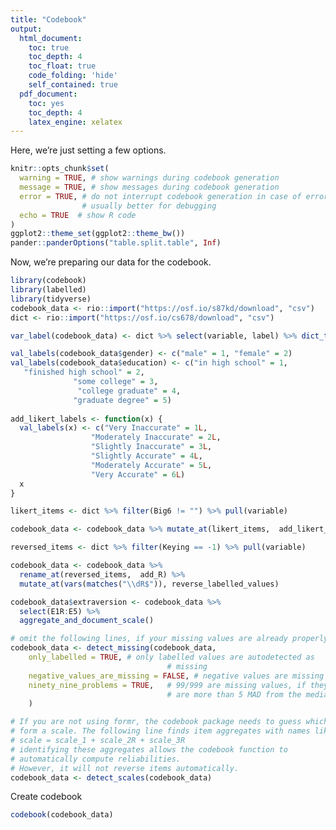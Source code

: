 ```yaml
---
title: "Codebook"
output:
  html_document:
    toc: true
    toc_depth: 4
    toc_float: true
    code_folding: 'hide'
    self_contained: true
  pdf_document:
    toc: yes
    toc_depth: 4
    latex_engine: xelatex
---
```


Here, we're just setting a few options.

```r
knitr::opts_chunk$set(
  warning = TRUE, # show warnings during codebook generation
  message = TRUE, # show messages during codebook generation
  error = TRUE, # do not interrupt codebook generation in case of errors,
                # usually better for debugging
  echo = TRUE  # show R code
)
ggplot2::theme_set(ggplot2::theme_bw())
pander::panderOptions("table.split.table", Inf)
```

Now, we're preparing our data for the codebook.

```r
library(codebook)
library(labelled)
library(tidyverse)
codebook_data <- rio::import("https://osf.io/s87kd/download", "csv")
dict <- rio::import("https://osf.io/cs678/download", "csv")

var_label(codebook_data) <- dict %>% select(variable, label) %>% dict_to_list()

val_labels(codebook_data$gender) <- c("male" = 1, "female" = 2)
val_labels(codebook_data$education) <- c("in high school" = 1,
   "finished high school" = 2,
              "some college" = 3, 
			   "college graduate" = 4, 
              "graduate degree" = 5)
    		
add_likert_labels <- function(x) {
  val_labels(x) <- c("Very Inaccurate" = 1L, 
                  "Moderately Inaccurate" = 2L, 
                  "Slightly Inaccurate" = 3L,
                  "Slightly Accurate" = 4L,
                  "Moderately Accurate" = 5L,
                  "Very Accurate" = 6L)
  x
}

likert_items <- dict %>% filter(Big6 != "") %>% pull(variable)

codebook_data <- codebook_data %>% mutate_at(likert_items,  add_likert_labels)

reversed_items <- dict %>% filter(Keying == -1) %>% pull(variable)

codebook_data <- codebook_data %>% 
  rename_at(reversed_items,  add_R) %>% 
  mutate_at(vars(matches("\\dR$")), reverse_labelled_values)

codebook_data$extraversion <- codebook_data %>% 
  select(E1R:E5) %>% 
  aggregate_and_document_scale()

# omit the following lines, if your missing values are already properly labelled
codebook_data <- detect_missing(codebook_data,
    only_labelled = TRUE, # only labelled values are autodetected as
                                   # missing
    negative_values_are_missing = FALSE, # negative values are missing values
    ninety_nine_problems = TRUE,   # 99/999 are missing values, if they
                                   # are more than 5 MAD from the median
    )

# If you are not using formr, the codebook package needs to guess which items
# form a scale. The following line finds item aggregates with names like this:
# scale = scale_1 + scale_2R + scale_3R
# identifying these aggregates allows the codebook function to
# automatically compute reliabilities.
# However, it will not reverse items automatically.
codebook_data <- detect_scales(codebook_data)
```


Create codebook

```r
codebook(codebook_data)
```
